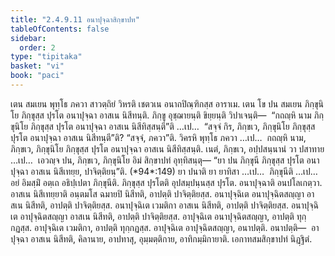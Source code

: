 ```yaml
---
title: "2.4.9.11 อนาปุจฺฉาสิกฺขาปท"
tableOfContents: false
sidebar:
  order: 2
type: "tipitaka"
basket: "vi"
book: "paci"
---
```



<DynamicBreadcrumb />

<Division number="1214" book="paci">

<Paragraph number="3501" book="paci">
เตน สมเยน พุทฺโธ ภควา สาวตฺถิยํ วิหรติ เชตวเน อนาถปิณฺฑิกสฺส อาราเม. เตน โข ปน สมเยน ภิกฺขุนิโย ภิกฺขุสฺส ปุรโต อนาปุจฺฉา อาสเน นิสีทนฺติ. ภิกฺขู อุชฺฌายนฺติ ขิยฺยนฺติ วิปาเจนฺติ—  “กถญฺหิ นาม ภิกฺขุนิโย ภิกฺขุสฺส ปุรโต อนาปุจฺฉา อาสเน นิสีทิสฺสนฺตี”ติ …เป…  “สจฺจํ กิร, ภิกฺขเว, ภิกฺขุนิโย ภิกฺขุสฺส ปุรโต อนาปุจฺฉา อาสเน นิสีทนฺตี”ติ? “สจฺจํ, ภควา”ติ. วิครหิ พุทฺโธ ภควา …เป…  กถญฺหิ นาม, ภิกฺขเว, ภิกฺขุนิโย ภิกฺขุสฺส ปุรโต อนาปุจฺฉา อาสเน นิสีทิสฺสนฺติ. เนตํ, ภิกฺขเว, อปฺปสนฺนานํ วา ปสาทาย …เป…  เอวญฺจ ปน, ภิกฺขเว, ภิกฺขุนิโย อิมํ สิกฺขาปทํ อุทฺทิสนฺตุ—
</Paragraph>

</Division>
<Division number="1215" book="paci">

<Paragraph number="3502" book="paci">
<Emphasis>“ยา ปน ภิกฺขุนี ภิกฺขุสฺส ปุรโต อนาปุจฺฉา อาสเน นิสีเทยฺย, ปาจิตฺติยนฺ”</Emphasis>ติ. (*94*:<Emphasis>149</Emphasis>)
</Paragraph>

</Division>
<Division number="1216" book="paci">

<Paragraph number="3503" book="paci">
<Emphasis>ยา ปนา</Emphasis>ติ ยา ยาทิสา …เป…  <Emphasis>ภิกฺขุนี</Emphasis>ติ …เป…  อยํ อิมสฺมิํ อตฺเถ อธิปฺเปตา ภิกฺขุนีติ.
</Paragraph>

<Paragraph number="3504" book="paci">
<Emphasis>ภิกฺขุสฺส ปุรโต</Emphasis>ติ อุปสมฺปนฺนสฺส ปุรโต. <Emphasis>อนาปุจฺฉา</Emphasis>ติ อนปโลเกตฺวา. <Emphasis>อาสเน นิสีเทยฺยา</Emphasis>ติ อนฺตมโส ฉมายปิ นิสีทติ, อาปตฺติ ปาจิตฺติยสฺส.
</Paragraph>

</Division>
<Division number="1217" book="paci">

<Paragraph number="3505" book="paci">
อนาปุจฺฉิเต อนาปุจฺฉิตสญฺญา อาสเน นิสีทติ, อาปตฺติ ปาจิตฺติยสฺส. อนาปุจฺฉิเต เวมติกา อาสเน นิสีทติ, อาปตฺติ ปาจิตฺติยสฺส. อนาปุจฺฉิเต อาปุจฺฉิตสญฺญา อาสเน นิสีทติ, อาปตฺติ ปาจิตฺติยสฺส.
</Paragraph>

<Paragraph number="3506" book="paci">
อาปุจฺฉิเต อนาปุจฺฉิตสญฺญา, อาปตฺติ ทุกฺกฏสฺส. อาปุจฺฉิเต เวมติกา, อาปตฺติ ทุกฺกฏสฺส. อาปุจฺฉิเต อาปุจฺฉิตสญฺญา, อนาปตฺติ.
</Paragraph>

</Division>
<Division number="1218" book="paci">

<Paragraph number="3507" book="paci">
อนาปตฺติ—  อาปุจฺฉา อาสเน นิสีทติ, คิลานาย, อาปทาสุ, อุมฺมตฺติกาย, อาทิกมฺมิกายาติ.

</Paragraph>
</Division>

<Paragraph number="3508" type="center" book="paci">
เอกาทสมสิกฺขาปทํ นิฏฺฐิตํ.
</Paragraph>